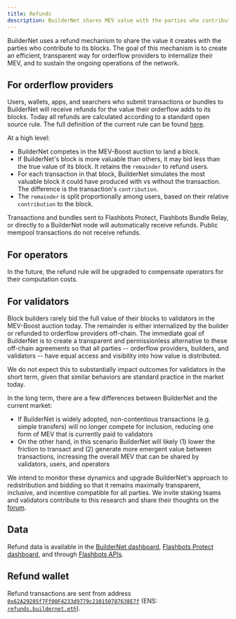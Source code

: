 ```yaml
---
title: Refunds
description: BuilderNet shares MEV value with the parties who contribute to its blocks.
---
```


BuilderNet uses a refund mechanism to share the value it creates with the parties who contribute to its blocks. The goal of this mechanism is to create an efficient, transparent way for orderflow providers to internalize their MEV, and to sustain the ongoing operations of the network.

## For orderflow providers

Users, wallets, apps, and searchers who submit transactions or bundles to BuilderNet will receive refunds for the value their orderflow adds to its blocks. Today all refunds are calculated according to a standard open source rule. The full definition of the current rule can be found [here](https://docs.flashbots.net/flashbots-auction/advanced/gas-fee-refunds).

At a high level:
- BuilderNet competes in the MEV-Boost auction to land a block.
- If BuilderNet's block is more valuable than others, it may bid less than the true value of its block. It retains the `remainder` to refund users.
- For each transaction in that block, BuilderNet simulates the most valuable block it could have produced with vs without the transaction. The difference is the transaction's `contribution`.
- The `remainder` is split proportionally among users, based on their relative `contribution` to the block.

Transactions and bundles sent to Flashbots Protect, Flashbots Bundle Relay, or directly to a BuilderNet node will automatically receive refunds. Public mempool transactions do not receive refunds.

## For operators

In the future, the refund rule will be upgraded to compensate operators for their computation costs.

## For validators

Block builders rarely bid the full value of their blocks to validators in the MEV-Boost auction today. The remainder is either internalized by the builder or refunded to orderflow providers off-chain. The immediate goal of BuilderNet is to create a transparent and permissionless alternative to these off-chain agreements so that all parties -- orderflow providers, builders, and validators -- have equal access and visibility into how value is distributed.

We do not expect this to substantially impact outcomes for validators in the short term, given that similar behaviors are standard practice in the market today.

In the long term, there are a few differences between BuilderNet and the current market:
- If BuilderNet is widely adopted, non-contentious transactions (e.g. simple transfers) will no longer compete for inclusion, reducing one form of MEV that is currently paid to validators
- On the other hand, in this scenario BuilderNet will likely (1) lower the friction to transact and (2) generate more emergent value between transactions, increasing the overall MEV that can be shared by validators, users, and operators

We intend to monitor these dynamics and upgrade BuilderNet's approach to redistribution and bidding so that it remains maximally transparent, inclusive, and incentive compatible for all parties. We invite staking teams and validators contribute to this research and share their thoughts on the [forum](https://collective.flashbots.net/).

## Data

Refund data is available in the [BuilderNet dashboard](https://dune.com/flashbots/buildernet), [Flashbots Protect dashboard](https://dune.com/flashbots/flashbots-protect), and through [Flashbots APIs](https://docs.flashbots.net/flashbots-auction/advanced/rpc-endpoint#flashbots_getfeerefundtotalsbyrecipient).

## Refund wallet

Refund transactions are sent from address [`0x62A29205f7Ff00F4233d9779c210150787638E7f`](https://etherscan.io/address/0x62A29205f7Ff00F4233d9779c210150787638E7f) (ENS: [`refunds.buildernet.eth`](https://etherscan.io/name-lookup-search?id=refunds.buildernet.eth)).